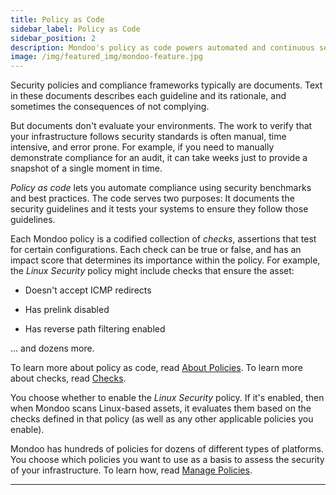 ```yaml
---
title: Policy as Code
sidebar_label: Policy as Code
sidebar_position: 2
description: Mondoo's policy as code powers automated and continuous security management
image: /img/featured_img/mondoo-feature.jpg
---
```


Security policies and compliance frameworks typically are documents. Text in these documents describes each guideline and its rationale, and sometimes the consequences of not complying.

But documents don't evaluate your environments. The work to verify that your infrastructure follows security standards is often manual, time intensive, and error prone. For example, if you need to manually demonstrate compliance for an audit, it can take weeks just to provide a snapshot of a single moment in time.

_Policy as code_ lets you automate compliance using security benchmarks and best practices. The code serves two purposes: It documents the security guidelines and it tests your systems to ensure they follow those guidelines.

Each Mondoo policy is a codified collection of _checks_, assertions that test for certain configurations. Each check can be true or false, and has an impact score that determines its importance within the policy. For example, the _Linux Security_ policy might include checks that ensure the asset:

- Doesn't accept ICMP redirects

- Has prelink disabled

- Has reverse path filtering enabled

... and dozens more.

To learn more about policy as code, read [About Policies](/cnspec/cnspec-policies/). To learn more about checks, read [Checks](/cnspec/cnspec-policies/write/simple/#checks).

You choose whether to enable the _Linux Security_ policy. If it's enabled, then when Mondoo scans Linux-based assets, it evaluates them based on the checks defined in that policy (as well as any other applicable policies you enable).

Mondoo has hundreds of policies for dozens of different types of platforms. You choose which policies you want to use as a basis to assess the security of your infrastructure. To learn how, read [Manage Policies](/platform/security/posture/policies/).

---
